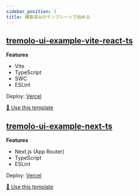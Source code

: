 ```yaml
---
sidebar_position: 2
title: 構築済みのテンプレートで始める
---
```


## [tremolo-ui-example-vite-react-ts](https://github.com/m1m0zzz/tremolo-ui-example-vite-react-ts)

**Features**

- Vite
- TypeScript
- SWC
- ESLint

Deploy: [Vercel](https://tremolo-ui-example-vite-react-ts.vercel.app/)

[:octopus: Use this template](https://github.com/new?template_name=tremolo-ui-example-vite-react-ts&template_owner=m1m0zzz)


## [tremolo-ui-example-next-ts](https://github.com/m1m0zzz/tremolo-ui-example-next-ts)

**Features**

- Next.js (App Router)
- TypeScript
- ESLint

Deploy: [Vercel](https://tremolo-ui-example-next-ts.vercel.app/)

[:octopus: Use this template](https://github.com/new?template_name=tremolo-ui-example-next-ts&template_owner=m1m0zzz)
